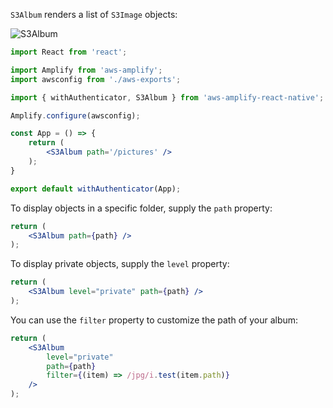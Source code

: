 `S3Album` renders a list of `S3Image` objects:

![S3Album](/images/s3album.png)

```jsx
import React from 'react';

import Amplify from 'aws-amplify';
import awsconfig from './aws-exports';

import { withAuthenticator, S3Album } from 'aws-amplify-react-native';

Amplify.configure(awsconfig);

const App = () => {
    return (
        <S3Album path='/pictures' />
    );
}

export default withAuthenticator(App);
```

To display objects in a specific folder, supply the `path` property:

```jsx
return (
    <S3Album path={path} />
);
```

To display private objects, supply the `level` property:

```jsx
return (
    <S3Album level="private" path={path} />
);
```

You can use the `filter` property to customize the path of your album:

```jsx
return (
    <S3Album
        level="private"
        path={path}
        filter={(item) => /jpg/i.test(item.path)}
    />
);
```
